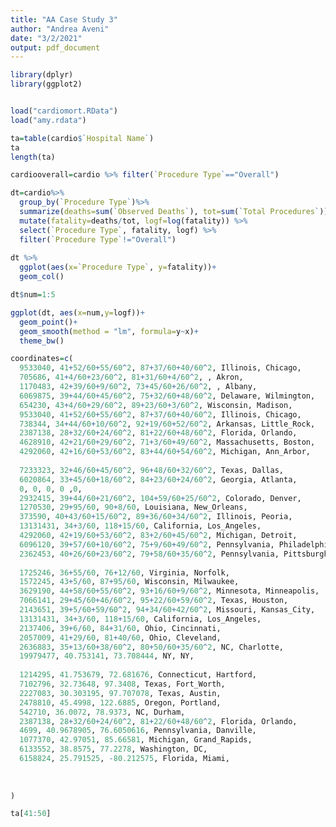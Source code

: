 ```yaml
---
title: "AA Case Study 3"
author: "Andrea Aveni"
date: "3/2/2021"
output: pdf_document
---
```


```r
library(dplyr)
library(ggplot2)


load("cardiomort.RData")
load("amy.rdata")

ta=table(cardio$`Hospital Name`)
ta
length(ta)

cardiooverall=cardio %>% filter(`Procedure Type`=="Overall")
```

```r
dt=cardio%>%
  group_by(`Procedure Type`)%>%
  summarize(deaths=sum(`Observed Deaths`), tot=sum(`Total Procedures`))%>%
  mutate(fatality=deaths/tot, logf=log(fatality)) %>%
  select(`Procedure Type`, fatality, logf) %>%
  filter(`Procedure Type`!="Overall")
  
dt %>%
  ggplot(aes(x=`Procedure Type`, y=fatality))+
  geom_col()

dt$num=1:5

ggplot(dt, aes(x=num,y=logf))+
  geom_point()+
  geom_smooth(method = "lm", formula=y~x)+
  theme_bw()
```



```r
coordinates=c(
  9533040, 41+52/60+55/60^2, 87+37/60+40/60^2, Illinois, Chicago,
  705686, 41+4/60+23/60^2, 81+31/60+4/60^2, , Akron,
  1170483, 42+39/60+9/60^2, 73+45/60+26/60^2, , Albany,
  6069875, 39+44/60+45/60^2, 75+32/60+48/60^2, Delaware, Wilmington,
  654230, 43+4/60+29/60^2, 89+23/60+3/60^2, Wisconsin, Madison,
  9533040, 41+52/60+55/60^2, 87+37/60+40/60^2, Illinois, Chicago,
  738344, 34+44/60+10/60^2, 92+19/60+52/60^2, Arkansas, Little_Rock,
  2387138, 28+32/60+24/60^2, 81+22/60+48/60^2, Florida, Orlando,
  4628910, 42+21/60+29/60^2, 71+3/60+49/60^2, Massachusetts, Boston,
  4292060, 42+16/60+53/60^2, 83+44/60+54/60^2, Michigan, Ann_Arbor,
  
  7233323, 32+46/60+45/60^2, 96+48/60+32/60^2, Texas, Dallas,
  6020864, 33+45/60+18/60^2, 84+23/60+24/60^2, Georgia, Atlanta,
  0, 0, 0, 0 ,0,
  2932415, 39+44/60+21/60^2, 104+59/60+25/60^2, Colorado, Denver,
  1270530, 29+95/60, 90+8/60, Louisiana, New_Orleans,
  373590, 40+43/60+15/60^2, 89+36/60+34/60^2, Illinois, Peoria,
  13131431, 34+3/60, 118+15/60, California, Los_Angeles,
  4292060, 42+19/60+53/60^2, 83+2/60+45/60^2, Michigan, Detroit,
  6096120, 39+57/60+10/60^2, 75+9/60+49/60^2, Pennsylvania, Philadelphia,
  2362453, 40+26/60+23/60^2, 79+58/60+35/60^2, Pennsylvania, Pittsburgh,
  
  1725246, 36+55/60, 76+12/60, Virginia, Norfolk,
  1572245, 43+5/60, 87+95/60, Wisconsin, Milwaukee,
  3629190, 44+58/60+55/60^2, 93+16/60+9/60^2, Minnesota, Minneapolis,
  7066141, 29+45/60+46/60^2, 95+22/60+59/60^2, Texas, Houston,
  2143651, 39+5/60+59/60^2, 94+34/60+42/60^2, Missouri, Kansas_City,
  13131431, 34+3/60, 118+15/60, California, Los_Angeles,
  2137406, 39+6/60, 84+31/60, Ohio, Cincinnati,
  2057009, 41+29/60, 81+40/60, Ohio, Cleveland,
  2636883, 35+13/60+38/60^2, 80+50/60+35/60^2, NC, Charlotte,
  19979477, 40.753141, 73.708444, NY, NY,
  
  1214295, 41.753679, 72.681676, Connecticut, Hartford,
  7102796, 32.73648, 97.3408, Texas, Fort_Worth,
  2227083, 30.303195, 97.707078, Texas, Austin,
  2478810, 45.4998, 122.6885, Oregon, Portland,
  542710, 36.0072, 78.9373, NC, Durham,
  2387138, 28+32/60+24/60^2, 81+22/60+48/60^2, Florida, Orlando,
  4699, 40.9678905, 76.6050616, Pennsylvania, Danville,
  1077370, 42.97051, 85.66581, Michigan, Grand_Rapids,
  6133552, 38.8575, 77.2278, Washington, DC,
  6158824, 25.791525, -80.212575, Florida, Miami,
  
  
  
)

ta[41:50]
```

